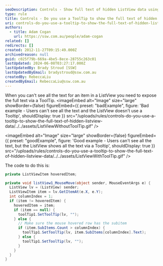 ```yaml
---
seoDescription: Controls - Show full text of hidden ListView data using ToolTip.
type: rule
title: Controls - Do you use a ToolTip to show the full text of hidden ListView data?
uri: controls-do-you-use-a-tooltip-to-show-the-full-text-of-hidden-listview-data
authors:
  - title: Adam Cogan
    url: https://ssw.com.au/people/adam-cogan
related: []
redirects: []
created: 2012-11-27T09:15:49.000Z
archivedreason: null
guid: c025f79b-669a-4be5-8ece-28755c263c01
lastUpdated: 2024-06-08T03:27:17.000Z
lastUpdatedBy: Brady Stroud [SSW]
lastUpdatedByEmail: bradystroud@ssw.com.au
createdBy: RebeccaLiu
createdByEmail: RebeccaLiu@ssw.com.au
---
```


When you can't see all the text for an item in a ListView you need to expose the full text via a ToolTip.
<imageEmbed
  alt="Image"
  size="large"
  showBorder={false}
  figureEmbed={{
    preset: "badExample",
    figure: 'Bad example - Users can\'t see all the text and the ListView doesn\'t use a Tooltip',
    shouldDisplay: true
  }}
  src="/uploads/rules/controls-do-you-use-a-tooltip-to-show-the-full-text-of-hidden-listview-data/../../assets/ListViewWithoutToolTip.gif"
/>

<imageEmbed
  alt="Image"
  size="large"
  showBorder={false}
  figureEmbed={{
    preset: "goodExample",
    figure: 'Good example - Users can\'t see all the text, but the ListView shows all the text via a Tooltip',
    shouldDisplay: true
  }}
  src="/uploads/rules/controls-do-you-use-a-tooltip-to-show-the-full-text-of-hidden-listview-data/../../assets/ListViewWithToolTip.gif"
/>

The code to do this is:

```cs
private ListViewItem hoveredItem;

private void listView1_MouseMove(object sender, MouseEventArgs e) {
  ListView lv = (ListView) sender;
  ListViewItem item = lv.GetItemAt(e.X, e.Y);
  int columnIndex = 1;
  if (item != hoveredItem) {
    hoveredItem = item;
    if (item == null) {
      toolTip1.SetToolTip(lv, "");
    } else {
      // Make sure the mouse hovered row has the subitem
      if (item.SubItems.Count > columnIndex) {
        toolTip1.SetToolTip(lv, item.SubItems[columnIndex].Text);
      } else {
        toolTip1.SetToolTip(lv, "");
      }
    }
  }
}
```
